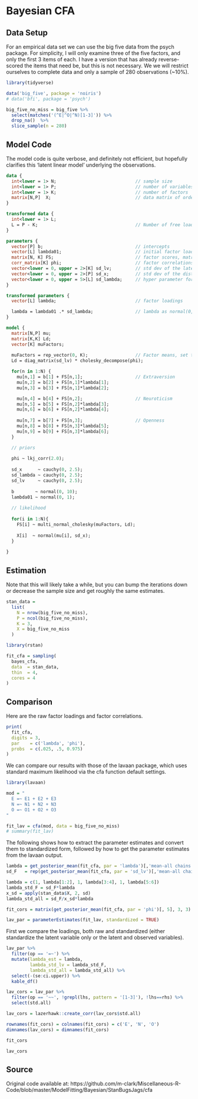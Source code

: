 # Bayesian CFA


## Data Setup

For an empirical data set we can use the big five data from the psych package.  For simplicity, I will only examine three of the five factors, and only the first 3 items of each. I have a version that has already reverse-scored the items that need be, but this is not necessary.  We we will restrict ourselves to complete data and only a sample of 280 observations (~10%).


```r
library(tidyverse)

data('big_five', package = 'noiris')
# data('bfi', package = 'psych')

big_five_no_miss = big_five %>% 
  select(matches('(^E|^O|^N)[1-3]')) %>% 
  drop_na()  %>% 
  slice_sample(n = 280)
```   

## Model Code

The model code is quite verbose, and definitely not efficient, but hopefully clarifies this 'latent linear model' underlying the observations.

```stan
data {
  int<lower = 1> N;                              // sample size
  int<lower = 1> P;                              // number of variables
  int<lower = 1> K;                              // number of factors
  matrix[N,P]  X;                                // data matrix of order [N,P]
}

transformed data {
  int<lower = 1> L;
  L = P - K;                                     // Number of free loadings
}

parameters {
  vector[P] b;                                   // intercepts
  vector[L] lambda01;                            // initial factor loadings
  matrix[N, K] FS;                               // factor scores, matrix of order [N,K]
  corr_matrix[K] phi;                            // factor correlations
  vector<lower = 0, upper = 2>[K] sd_lv;         // std dev of the latent factors
  vector<lower = 0, upper = 2>[P] sd_x;          // std dev of the disturbances
  vector<lower = 0, upper = 5>[L] sd_lambda;     // hyper parameter for loading std dev
}

transformed parameters {
  vector[L] lambda;                              // factor loadings

  lambda = lambda01 .* sd_lambda;                // lambda as normal(0, sd_lambda)
}

model {
  matrix[N,P] mu;
  matrix[K,K] Ld;
  vector[K] muFactors;
  
  muFactors = rep_vector(0, K);                  // Factor means, set to zero
  Ld = diag_matrix(sd_lv) * cholesky_decompose(phi);

  for(n in 1:N) {
    mu[n,1] = b[1] + FS[n,1];                    // Extraversion
    mu[n,2] = b[2] + FS[n,1]*lambda[1];
    mu[n,3] = b[3] + FS[n,1]*lambda[2];

    mu[n,4] = b[4] + FS[n,2];                    // Neuroticism
    mu[n,5] = b[5] + FS[n,2]*lambda[3];
    mu[n,6] = b[6] + FS[n,2]*lambda[4];
    
    mu[n,7] = b[7] + FS[n,3];                    // Openness
    mu[n,8] = b[8] + FS[n,3]*lambda[5];
    mu[n,9] = b[9] + FS[n,3]*lambda[6];
  }

  // priors
  
  phi ~ lkj_corr(2.0);
  
  sd_x      ~ cauchy(0, 2.5);
  sd_lambda ~ cauchy(0, 2.5);
  sd_lv     ~ cauchy(0, 2.5);
  
  b        ~ normal(0, 10);
  lambda01 ~ normal(0, 1);
  
  // likelihood
  
  for(i in 1:N){   
    FS[i] ~ multi_normal_cholesky(muFactors, Ld);
    
    X[i]  ~ normal(mu[i], sd_x);
  }
  
}
```


## Estimation

Note that this will likely take a while, but you can bump the iterations down or decrease the sample size and get roughly the same estimates.

```r
stan_data = 
  list(
    N = nrow(big_five_no_miss),
    P = ncol(big_five_no_miss),
    K = 3,
    X = big_five_no_miss
  )

library(rstan)

fit_cfa = sampling(
  bayes_cfa,
  data  = stan_data,
  thin  = 4,
  cores = 4
)
```



## Comparison



Here are the raw factor loadings and factor correlations.

```r
print(
  fit_cfa,
  digits = 3,
  par    = c('lambda', 'phi'),
  probs  = c(.025, .5, 0.975)
)
```

We can compare our results with those of the <span class="pack" style = "">lavaan</span>  package, which uses standard maximum likelihood via the <span class="func" style = "">cfa</span> function default settings.

```r
library(lavaan)

mod = "
  E =~ E1 + E2 + E3 
  N =~ N1 + N2 + N3 
  O =~ O1 + O2 + O3 
"

fit_lav = cfa(mod, data = big_five_no_miss)
# summary(fit_lav)  
```


The following shows how to extract the parameter estimates and convert them to standardized form, followed by how to get the parameter estimates from the <span class="pack" style = "">lavaan</span> output.

```r
lambda = get_posterior_mean(fit_cfa, par = 'lambda')[,'mean-all chains']
sd_F   = rep(get_posterior_mean(fit_cfa, par = 'sd_lv')[,'mean-all chains'], e = 3)

lambda = c(1, lambda[1:2], 1, lambda[3:4], 1, lambda[5:6])
lambda_std_F = sd_F*lambda
x_sd = apply(stan_data$X, 2, sd)
lambda_std_all = sd_F/x_sd*lambda

fit_cors = matrix(get_posterior_mean(fit_cfa, par = 'phi')[, 5], 3, 3)

lav_par = parameterEstimates(fit_lav, standardized = TRUE)
```

First we compare the loadings, both raw and standardized (either standardize the latent variable only or the latent and observed variables).

```r
lav_par %>% 
  filter(op == '=~') %>%
  mutate(lambda_est = lambda,
         lambda_std_lv = lambda_std_F,
         lambda_std_all = lambda_std_all) %>%
  select(-(se:ci.upper)) %>% 
  kable_df()
```


```r
lav_cors = lav_par %>% 
  filter(op == '~~', !grepl(lhs, pattern = '[1-3]'), !lhs==rhs) %>% 
  select(std.all)

lav_cors = lazerhawk::create_corr(lav_cors$std.all)

rownames(fit_cors) = colnames(fit_cors) = c('E', 'N', 'O')
dimnames(lav_cors) = dimnames(fit_cors)
```


```r
fit_cors

lav_cors
```



## Source

Original code available at:
https://github.com/m-clark/Miscellaneous-R-Code/blob/master/ModelFitting/Bayesian/StanBugsJags/cfa
